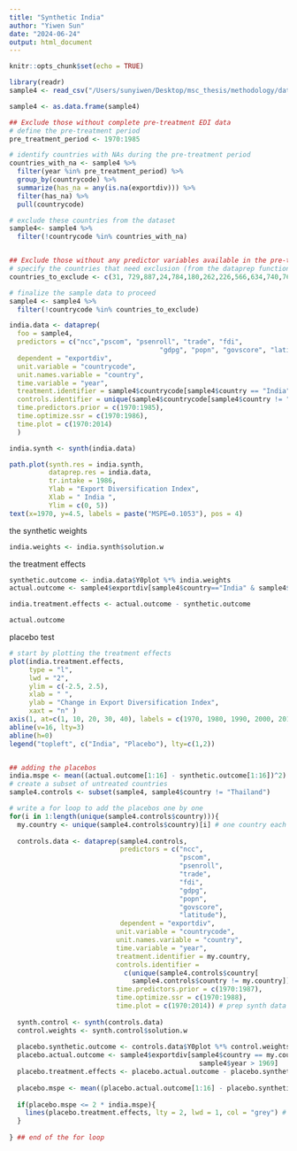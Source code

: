 ```yaml
---
title: "Synthetic India"
author: "Yiwen Sun"
date: "2024-06-24"
output: html_document
---
```


```r
knitr::opts_chunk$set(echo = TRUE)
```


```r
library(readr)
sample4 <- read_csv("/Users/sunyiwen/Desktop/msc_thesis/methodology/data/3_final_processed_data/sample4_India.csv")

sample4 <- as.data.frame(sample4)

## Exclude those without complete pre-treatment EDI data
# define the pre-treatment period
pre_treatment_period <- 1970:1985

# identify countries with NAs during the pre-treatment period
countries_with_na <- sample4 %>%
  filter(year %in% pre_treatment_period) %>%
  group_by(countrycode) %>%
  summarize(has_na = any(is.na(exportdiv))) %>%
  filter(has_na) %>%
  pull(countrycode)

# exclude these countries from the dataset
sample4<- sample4 %>%
  filter(!countrycode %in% countries_with_na)


## Exclude those without any predictor variables available in the pre-treatment period
# specify the countries that need exclusion (from the dataprep function)
countries_to_exclude <- c(31, 729,887,24,784,180,262,226,566,634,740,762,860,894,192, 4, 116, 414, 68, 52, 834, 418,524, 558, 792, 324, 598)

# finalize the sample data to proceed
sample4 <- sample4 %>%
  filter(!countrycode %in% countries_to_exclude)

india.data <- dataprep(
  foo = sample4,
  predictors = c("ncc","pscom", "psenroll", "trade", "fdi", 
                                      "gdpg", "popn", "govscore", "latitude"),
  dependent = "exportdiv",
  unit.variable = "countrycode",
  unit.names.variable = "country",
  time.variable = "year",
  treatment.identifier = sample4$countrycode[sample4$country == "India"][1],
  controls.identifier = unique(sample4$countrycode[sample4$country != "India"]),
  time.predictors.prior = c(1970:1985),
  time.optimize.ssr = c(1970:1986),
  time.plot = c(1970:2014)
  )

india.synth <- synth(india.data)

path.plot(synth.res = india.synth,
          dataprep.res = india.data,
          tr.intake = 1986,
          Ylab = "Export Diversification Index",
          Xlab = " India ",
          Ylim = c(0, 5))
text(x=1970, y=4.5, labels = paste("MSPE=0.1053"), pos = 4)
```

the synthetic weights
```r
india.weights <- india.synth$solution.w
```


the treatment effects
```r
synthetic.outcome <- india.data$Y0plot %*% india.weights
actual.outcome <- sample4$exportdiv[sample4$country=="India" & sample4$year>1969]

india.treatment.effects <- actual.outcome - synthetic.outcome

actual.outcome
```


placebo test
```r
# start by plotting the treatment effects
plot(india.treatment.effects,
     type = "l",
     lwd = "2",
     ylim = c(-2.5, 2.5),
     xlab = " ",
     ylab = "Change in Export Diversification Index",
     xaxt = "n" )
axis(1, at=c(1, 10, 20, 30, 40), labels = c(1970, 1980, 1990, 2000, 2010))
abline(v=16, lty=3)
abline(h=0)
legend("topleft", c("India", "Placebo"), lty=c(1,2))


## adding the placebos
india.mspe <- mean((actual.outcome[1:16] - synthetic.outcome[1:16])^2)
# create a subset of untreated countries
sample4.controls <- subset(sample4, sample4$country != "Thailand")

# write a for loop to add the placebos one by one
for(i in 1:length(unique(sample4.controls$country))){
  my.country <- unique(sample4.controls$country)[i] # one country each time
  
  controls.data <- dataprep(sample4.controls,
                            predictors = c("ncc",
                                           "pscom", 
                                           "psenroll",
                                           "trade", 
                                           "fdi",
                                           "gdpg", 
                                           "popn", 
                                           "govscore", 
                                           "latitude"),
                            dependent = "exportdiv",
                           unit.variable = "countrycode",
                           unit.names.variable = "country",
                           time.variable = "year",
                           treatment.identifier = my.country,
                           controls.identifier = 
                             c(unique(sample4.controls$country[
                               sample4.controls$country != my.country])),
                           time.predictors.prior = c(1970:1987),
                           time.optimize.ssr = c(1970:1988),
                           time.plot = c(1970:2014)) # prep synth data for control group
  
  synth.control <- synth(controls.data)
  control.weights <- synth.control$solution.w
  
  placebo.synthetic.outcome <- controls.data$Y0plot %*% control.weights
  placebo.actual.outcome <- sample4$exportdiv[sample4$country == my.country & 
                                                sample4$year > 1969]
  placebo.treatment.effects <- placebo.actual.outcome - placebo.synthetic.outcome # estimate the treatment effects for the placebo units
  
  placebo.mspe <- mean((placebo.actual.outcome[1:16] - placebo.synthetic.outcome[1:16])^2)
  
  if(placebo.mspe <= 2 * india.mspe){
    lines(placebo.treatment.effects, lty = 2, lwd = 1, col = "grey") # plot the placebo units
  }
  
} ## end of the for loop
```














